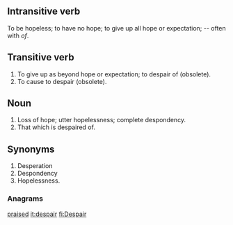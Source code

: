 ==Intransitive verb== 
To be hopeless; to have no hope; to give up all hope or expectation; --
often with ''of''.

==Transitive verb== 
# To give up as beyond hope or expectation; to despair of (obsolete).
# To cause to despair (obsolete).  

==Noun== 
# Loss of hope; utter hopelessness; complete despondency.
# That which is despaired of.

==Synonyms== 
# Desperation
# Despondency
# Hopelessness.
===Anagrams===
[[praised]]
[[it:despair]]
[[fi:Despair]]